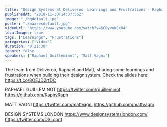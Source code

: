 ```yaml
---
title: "Design Systems at Deliveroo: Learnings and Frustrations - Raphael Guilleminot and Matt Vagni"
publishedAt: "2018-11-30T14:37:56Z"
image: "./hqdefault.jpg"
poster: "./maxresdefault.jpg"
videoUrl: "https://www.youtube.com/watch?v=6C0yvuWJc84"
localImages: true
tags: ["Learnings", "Frustrations"]
categories: ["Video"]
duration: "0:21:38"
ignore: false
speakers: ["Raphael Guilleminot", "Matt Vagni"]
---
```


The team from Deliveroo, Raphael and Matt, sharing some learnings and frustrations when building their design system.
Check the slides here: https://t.co/8QEJD2rfDC

RAPHAEL GUILLEMINOT
https://twitter.com/rguilleminot
https://github.com/RaphyRaph

MATT VAGNI
https://twitter.com/mattvagni
https://github.com/mattvagni

DESIGN SYSTEMS LONDON
https://www.designsystemslondon.com/
https://twitter.com/DSLconf
